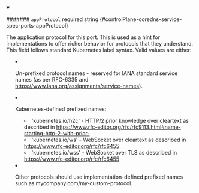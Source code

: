 
<details className="config-field" data-expandable="false" open>
<summary>

####### `appProtocol` <span className="config-field-required" data-required="false">required</span> <span className="config-field-type">string</span> <span className="config-field-default"></span> <span className="config-field-enum"></span> {#controlPlane-coredns-service-spec-ports-appProtocol}

The application protocol for this port.
This is used as a hint for implementations to offer richer behavior for protocols that they understand.
This field follows standard Kubernetes label syntax.
Valid values are either:

* Un-prefixed protocol names - reserved for IANA standard service names (as per
RFC-6335 and https://www.iana.org/assignments/service-names).

* Kubernetes-defined prefixed names:
  * 'kubernetes.io/h2c' - HTTP/2 prior knowledge over cleartext as described in https://www.rfc-editor.org/rfc/rfc9113.html#name-starting-http-2-with-prior-
  * 'kubernetes.io/ws'  - WebSocket over cleartext as described in https://www.rfc-editor.org/rfc/rfc6455
  * 'kubernetes.io/wss' - WebSocket over TLS as described in https://www.rfc-editor.org/rfc/rfc6455

* Other protocols should use implementation-defined prefixed names such as
mycompany.com/my-custom-protocol.

</summary>



</details>
